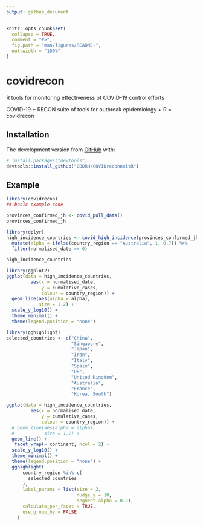 ```yaml
---
output: github_document
---
```


<!-- README.md is generated from README.Rmd. Please edit that file -->

```r
knitr::opts_chunk$set(
  collapse = TRUE,
  comment = "#>",
  fig.path = "man/figures/README-",
  out.width = "100%"
)
```

# covidrecon

<!-- badges: start -->
<!-- badges: end -->

R tools for monitoring effectiveness of COVID-19 control efforts

<!-- COVID-19 + RECON suite of tools for outbreak epidemiology + R = COVIDreconoitR -->
COVID-19 + RECON suite of tools for outbreak epidemiology + R = covidrecon

## Installation

The development version from [GitHub](https://github.com/) with:

``` r
# install.packages("devtools")
devtools::install_github("CBDRH/COVIDreconnoitR")
```
## Example


```r
library(covidrecon)
## basic example code
```

```r
provinces_confirmed_jh <- covid_pull_data()
provinces_confirmed_jh
```

```r
library(dplyr)
high_incidence_countries <- covid_high_incidence(provinces_confirmed_jh) %>% 
  mutate(alpha = ifelse(country_region == "Australia", 1, 0.7)) %>% 
  filter(normalised_date >= 0)

high_incidence_countries
```


```r
library(ggplot2)
ggplot(data = high_incidence_countries,
         aes(x = normalised_date, 
             y = cumulative_cases,
             colour = country_region)) +
  geom_line(aes(alpha = alpha),
            size = 1.2) +
  scale_y_log10() +
  theme_minimal() +
  theme(legend.position = "none")

```

```r
library(gghighlight)
selected_countries <- c("China",
                        "Singapore",
                        "Japan",
                        "Iran",
                        "Italy",
                        "Spain",
                        "US",
                        "United Kingdom",
                        "Australia",
                        "France",
                        "Korea, South")

ggplot(data = high_incidence_countries,
         aes(x = normalised_date, 
             y = cumulative_cases,
             colour = country_region)) +
  # geom_line(aes(alpha = alpha), 
  #           size = 1.2) +
  geom_line() + 
   facet_wrap(~ continent, ncol = 2) +
  scale_y_log10() +
  theme_minimal() +
  theme(legend.position = "none") +
  gghighlight(
      country_region %in% c(
        selected_countries
      ),
      label_params = list(size = 2,
                          nudge_y = 10,
                          segment.alpha = 0.2),
      calculate_per_facet = TRUE,
      use_group_by = FALSE
    )

```

